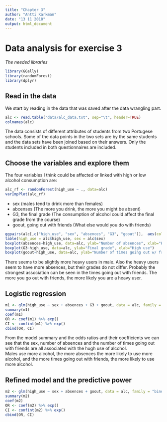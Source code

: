 ```yaml
---
title: "Chapter 3"
author: "Antti Karkman"
date: "13 11 2018"
output: html_document
---
```


# Data analysis for exercise 3

_The needed libraries_
```r
library(GGally)
library(randomForest)
library(dplyr)
```

## Read in the data
We start by reading in the data that was saved after the data wrangling part.

```r
alc <- read.table("data/alc_data.txt", sep="\t", header=TRUE)
colnames(alc)
```

The data consists of different attributes of students from two Portugese schools. Some of the data points in the two sets are by the same students and the data sets have been joined based on their answers. Only the students included in both questionnaires are included. 

## Choose the variables and explore them
The four variables I think could be affected or linked with high or low alcohol consumption are:  

```r
alc_rf <- randomForest(high_use ~ ., data=alc)
varImpPlot(alc_rf)
```
  
* sex (males tend to drink more than females) 
* abcenses (The more you drink, the more you might be absent)
* G3, the final grade (The consumption of alcohol could affect the final grade from the course)
* goout, going out with friends (What else would you do with friends)
```r
ggpairs(alc[,c("high_use", "sex", "absences", "G3", "goout")],  aes(col=high_use, alpha=0.3), lower = list(combo = wrap("facethist", bins = 20)))
table(high_use = alc$high_use, sex = alc$sex)
boxplot(absences~high_use, data=alc, ylab="Number of absences", xlab="High use")
boxplot(G3~high_use, data=alc, ylab="Final grade", xlab="High use")
boxplot(goout~high_use, data=alc, ylab="Number of times going out w/ friends", xlab="High use")
```

There seems to be slightly more heavy users in male. Also the heavy users seem to have more absences, but their grades do not differ. Probably the strongest association can be seen in the times going out with friends. The more you go out with friends, the more likely you are a heavy user. 

## Logistic regression

```r
m1 <- glm(high_use ~ sex + absences + G3 + goout, data = alc, family = "binomial")
summary(m1)
coef(m1)
OR <- coef(m1) %>% exp()
CI <- confint(m1) %>% exp()
cbind(OR, CI)
```

From the model summary and the odds ratios and their coefficients we can see that the sex, number of absences and the number of times going out with friends are all associated with the hugh use of alcohol.  
Males use more alcohol, the more absences the more likely to use more alcohol, and the more times going out with friends, the more likely to use more alcohol. 

## Refined model and the predictive power

```r
m2 <- glm(high_use ~ sex + absences + goout, data = alc, family = "binomial")
summary(m2)
coef(m2)
OR <- coef(m2) %>% exp()
CI <- confint(m2) %>% exp()
cbind(OR, CI)
```
